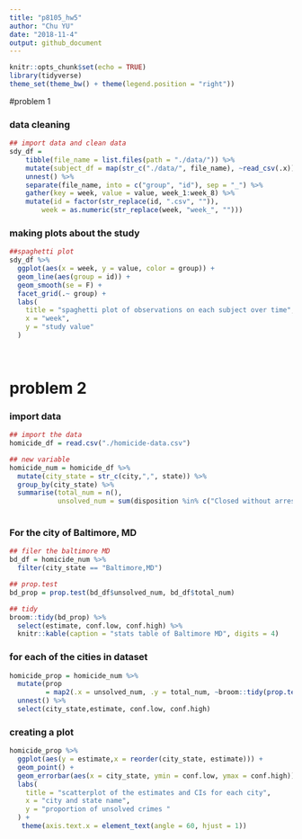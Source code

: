 ```yaml
---
title: "p8105_hw5"
author: "Chu YU"
date: "2018-11-4"
output: github_document
---
```


```r
knitr::opts_chunk$set(echo = TRUE)
library(tidyverse)
theme_set(theme_bw() + theme(legend.position = "right"))
```

#problem 1

### data cleaning
```r
## import data and clean data
sdy_df = 
    tibble(file_name = list.files(path = "./data/")) %>% 
    mutate(subject_df = map(str_c("./data/", file_name), ~read_csv(.x))) %>% 
    unnest() %>%
    separate(file_name, into = c("group", "id"), sep = "_") %>% 
    gather(key = week, value = value, week_1:week_8) %>% 
    mutate(id = factor(str_replace(id, ".csv", "")),
        week = as.numeric(str_replace(week, "week_", "")))

```

### making plots about the study
```r
##spaghetti plot 
sdy_df %>%
  ggplot(aes(x = week, y = value, color = group)) +
  geom_line(aes(group = id)) +
  geom_smooth(se = F) +
  facet_grid(.~ group) +
  labs(
    title = "spaghetti plot of observations on each subject over time",
    x = "week",
    y = "study value"
  ) 
  
  
```

# problem 2
### import data
```r
## import the data
homicide_df = read.csv("./homicide-data.csv") 

## new variable
homicide_num = homicide_df %>%
  mutate(city_state = str_c(city,",", state)) %>%
  group_by(city_state) %>%
  summarise(total_num = n(),
            unsolved_num = sum(disposition %in% c("Closed without arrest", "Open/No arrest")))
 
```

### For the city of Baltimore, MD
```r
## filer the baltimore MD
bd_df = homicide_num %>%
  filter(city_state == "Baltimore,MD")

## prop.test
bd_prop = prop.test(bd_df$unsolved_num, bd_df$total_num)

## tidy
broom::tidy(bd_prop) %>%
  select(estimate, conf.low, conf.high) %>%
  knitr::kable(caption = "stats table of Baltimore MD", digits = 4)
```


### for each of the cities in dataset
```r
homicide_prop = homicide_num %>%
  mutate(prop 
         = map2(.x = unsolved_num, .y = total_num, ~broom::tidy(prop.test(.x,.y)))) %>%
  unnest() %>%
  select(city_state,estimate, conf.low, conf.high) 

```

### creating a plot
```r
homicide_prop %>%
  ggplot(aes(y = estimate,x = reorder(city_state, estimate))) + 
  geom_point() +
  geom_errorbar(aes(x = city_state, ymin = conf.low, ymax = conf.high)) +
  labs(
    title = "scatterplot of the estimates and CIs for each city",
    x = "city and state name",
    y = "proportion of unsolved crimes "
  ) +
   theme(axis.text.x = element_text(angle = 60, hjust = 1))
  
  
```

